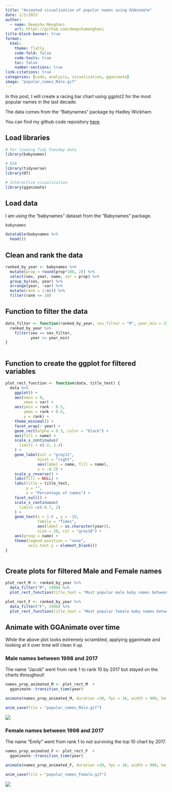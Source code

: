 ```yaml
---
title: "Animated visualization of popular names using GGAnimate"
date: 1/3/2023
author:
  - name: Deepsha Menghani 
    url: https://github.com/deepshamenghani
title-block-banner: true
format:
  html:
    theme: flatly
    code-fold: false
    code-tools: true
    toc: false
    number-sections: true
link-citations: true
categories: [code, analysis, visualization, gganimate]
image: "popular_names_Male.gif"
---
```


In this post, I will create a racing bar chart using ggplot2 for the most popular names in the last decade.

The data comes from the "Babynames" package by Hadley Wickham.

::: callout-tip
You can find my github code repository [here](https://github.com/deepshamenghani/tidytuesday/tree/master/2023/Week1_BYOD).
:::

## Load libraries

```r

# For loading Tidy Tuesday data
library(babynames)

# EDA
library(tidyverse)
library(DT)

# Interactive visualization
library(gganimate)

```

## Load data

I am using the "babynames" dataset from the "Babynames" package.

```r
babynames

```

```r
datatable(babynames %>% 
  head())
```

## Clean and rank the data

```r
ranked_by_year <- babynames %>% 
  mutate(prop = round(prop*100, 2)) %>% 
  select(sex, year, name, var = prop) %>% 
  group_by(sex, year) %>% 
  arrange(year, -var) %>% 
  mutate(rank = 1:n()) %>% 
  filter(rank <= 10)
```

## Function to filter the data

```r

data_filter <- function(ranked_by_year, sex_filter = "M", year_min = 1998) {
  ranked_by_year %>% 
    filter(sex == sex_filter,
           year >= year_min)
}
 
```

## Function to create the ggplot for filtered variables

```r

plot_rect_function <- function(data, title_text) {
  data %>% 
    ggplot() +
    aes(xmin = 0,
        xmax = var) +
    aes(ymin = rank - 0.5,
        ymax = rank + 0.5,
        y = rank) +
    theme_minimal() +
    facet_wrap(~ year) +
    geom_rect(alpha = 0.3, color = "black") +
    aes(fill = name) +
    scale_x_continuous(
      limits = c(-2, 1.4)
    ) +
    geom_label(col = "gray12",
              hjust = "right",
              aes(label = name, fill = name),
              x = -0.2) +
    scale_y_reverse() +
    labs(fill = NULL) +
    labs(title = title_text,
         y = "",
         x = "Percentage of names") +
    facet_null() +
    scale_x_continuous(
      limits =c(-0.7, 2)
    ) +
    geom_text(x = 1.6 , y = -10,
              family = "Times",
              aes(label = as.character(year)),
              size = 20, col = "grey18") +
    aes(group = name) +
    theme(legend.position = "none",
          axis.text.y = element_blank()) 
}
  

```

## Create plots for filtered Male and Female names

```r
plot_rect_M <- ranked_by_year %>% 
  data_filter("M", 1998) %>% 
  plot_rect_function(title_text = "Most popular male baby names between 1998-2017")

plot_rect_F <- ranked_by_year %>% 
  data_filter("F", 1998) %>% 
  plot_rect_function(title_text = "Most popular female baby names between 1998-2017")

```

## Animate with GGAnimate over time

While the above plot looks extremely scrambled, applying gganimate and looking at it over time will clean it up.

### Male names between 1998 and 2017

The name "Jacob" went from rank 1 to rank 10 by 2017 but stayed on the charts throughout!

```r

names_prop_animated_M <- plot_rect_M  +
  gganimate::transition_time(year)

animate(names_prop_animated_M, duration =30, fps = 10, width = 900, height = 600, renderer = gifski_renderer(), end_pause = 100, start_pause = 30)

anim_save(file = "popular_names_Male.gif")

```

![](popular_names_Male.gif)

### Female names between 1998 and 2017

The name "Emily" went from rank 1 to not surviving the top 10 chart by 2017.

```r

names_prop_animated_F <- plot_rect_F  +
  gganimate::transition_time(year)

animate(names_prop_animated_F, duration =30, fps = 10, width = 900, height = 600, renderer = gifski_renderer(), end_pause = 100, start_pause = 30)

anim_save(file = "popular_names_Female.gif")

```

![](popular_names_Female.gif)
